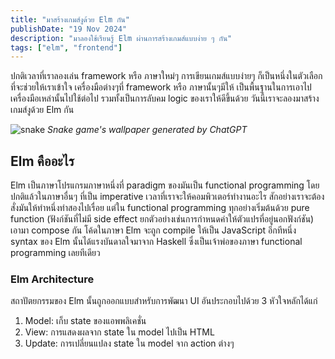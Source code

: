 ```yaml
---
title: "มาสร้างเกมส์งูด้วย Elm กัน"
publishDate: "19 Nov 2024"
description: "มาลองใช้เรียนรู้ Elm ผ่านการสร้างเกมส์แบบง่าย ๆ กัน"
tags: ["elm", "frontend"]
---
```


ปกติเวลาที่เราลองเล่น framework หรือ ภาษาใหม่ๆ การเขียนเกมส์แบบง่ายๆ ก็เป็นหนึ่งในตัวเลือกที่จะช่วยให้เราเข้าใจ
เครื่องมือต่างๆที่ framework หรือ ภาษานั้นๆมีให้ เป็นพื้นฐานในการเอาไปเครื่องมือเหล่านั้นไปใช้ต่อไป รวมทั้งเป็นการลับคม
logic ของเราให้ดีขึ้นด้วย วันนี้เราจะลองมาสร้างเกมส์งูด้วย Elm กัน

![snake](./snake.webp)
*Snake game's wallpaper generated by ChatGPT*

## Elm คืออะไร

Elm เป็นภาษาโปรแกรมภาษาหนึ่งที่ paradigm ของมันเป็น functional programming โดยปกติแล้วในภาษาอื่นๆ ที่เป็น imperative เวลาที่เราจะให้คอมพิวเตอร์ทำงานอะไร
สักอย่างเราจะต้องสั่งมันให้ทำหนึ่งทำสองไปเรื่อย แต่ใน functional programming ทุกอย่างเริ่มต้นด้วย pure function (ฟังก์ชันที่ไม่มี side effect
ยกตัวอย่างเช่นการกำหนดค่าให้ตัวแปรที่อยู่นอกฟังก์ชัน) เอามา compose กัน โค้ดในภาษา Elm จะถูก compile ให้เป็น JavaScript อีกทีหนึ่ง syntax ของ Elm
นั้นได้แรงบันดาลใจมาจาก Haskell ซึ่งเป็นเจ้าพ่อของภาษา functional programming เลยทีเดียว

### Elm Architecture

สถาปัตยกรรมของ Elm นั้นถูกออกแบบสำหรับการพัฒนา UI อันประกอบไปด้วย 3 หัวใจหลักได้แก่
  1. Model: เก็บ state ของแอพพลิเคชั่น
  2. View: การแสดงผลจาก state ใน model ไปเป็น HTML
  3. Update: การเปลี่ยนแปลง state ใน model จาก action ต่างๆ
